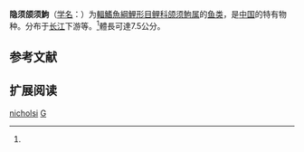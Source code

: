 {{Speciesbox
| name = 隐须颌须鮈
| status = LC
| status_system = IUCN3.1
| image = 
| genus = Gnathopogon
| species = nicholsi
| authority = Fang, 1943<ref name='id6104'>{{cite web| url =http://www.bioinfo.cn/db05/BjdwSpecies.php?action=view&id=6104| title =隐须颌须鮈| work =中国动物物种编目数据库| publisher =中国科学院微生物研究所| author =中国科学院动物研究所| accessdate =2009-04-11| deadurl =yes| archiveurl =https://web.archive.org/web/20160305001437/http://www.bioinfo.cn/db05/BjdwSpecies.php?action=view&id=6104| archivedate =2016-03-05}}</ref>
| synonyms = *''Gobio nicholsi''<br /><small>Fang, 1943</small>
*''Leucogobio imberbis''<br /><small>Nichols, 1925</small>
}}

'''隐须颌须鮈'''（[[学名|学名]]：{{lang|la|''Gnathopogon nicholsi''}}）为[[輻鰭魚綱|輻鰭魚綱]][[鯉形目|鯉形目]][[鲤科|鲤科]][[颌须鮈属|颌须鮈属]]的[[鱼类|鱼类]]，是[[中国|中国]]的特有物种。分布于[[长江|长江]]下游等。<ref name='id6104'/>體長可達7.5公分。

== 参考文献 ==
{{reflist}}

== 扩展阅读 ==
{{refbegin}}
{{wikispecies-inline|Gnathopogon nicholsi|隐须颌须鮈}}
{{refend}}
{{Taxonbar|from=Q3757994}}

[[Category:頜鬚鮈屬|nicholsi]]
[[Category:1943年描述的鱼类|G]]


{{鯉形目小作品}}